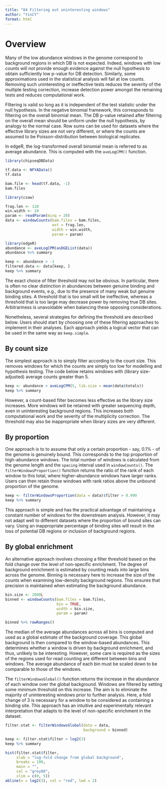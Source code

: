 ```yaml
---
title: "04 Filtering out uninteresting windows"
author: "YinCY"
format: html
---
```


# Overview
Many of the low abundance windows in the genome correspond to background regions in which DB is not expected. Indeed, windows with low counts will not provide enough evidence against the null hypothesis to obtain sufficiently low p-value for DB detection. Similarly, some approximations used in the statistical analysis will fail at low counts. Removing such uninteresting or ineffective tests reduces the severity of the multiple testing correction, increase detection power amongst the remaining tests and reduces computational work.

FIltering is valid so long as it is independent of the test statistic under the null hypothesis. In the negative binomial framework, this corresponds to filtering on the overall binomial mean. The DB p-value retained after filteirng on the overall mean should be uniform under the null hypothesis, by analogy to the normal case. Row sums can be used for datasets where the effective library sizes are not very different, or where the counts are assumed to be Poisson-distribution between biological replicates.

In edgeR, the log-transformed overall binomial mean is referred to as average abundance. This is computed with the `aveLogCPM()` function.

```r
library(chipseqDBData)

tf.data <- NFYAData()
tf.data

bam.file <- head(tf.data, -1)
bam.files
```

```r
library(csaw)

frag.len <- 110
win.width <- 10
param <- readParam(minq = 20)
data <- windowCounts(bam.files = bam.files, 
                     ext = frag.len, 
                     width = win.width, 
                     param = param)
```

```r
library(edgeR)
abundance <- aveLogCPM(asDGEList(data))
abundance %>% summary
```

```r
keep <- abundance > -1
filtered.data <- data[keep, ]
keep %>% summary
```

The exact choice of filter threshold may not be obvious. In particular, there is often no clear distinction in abundances between genuine binding and background events, e.g., due to the presence of many weak but genuine binding sites. A threshold that is too small will be ineffective, whereas a threshold that is too large may decrease power by removing true DB sites. Arbitrariness is unavoidable when balancing these opposing considerations.

Nonetheless, several strategies for defining the threshold are described below. Users should start by choosing one of these filtering approaches to implement in their analyses. Each approach yields a logical vector that can be used in the same way as `keep.simple`.

## By count size
The simplest approach is to simply filter according to the count size. This removes windows for which the counts are simply too low for modelling and hypothesis testing. The code below retains windows with (library size-adjusted) average counts greater than 5.

```r
keep <- abundance > aveLogCPM(5, lib.size = mean(data$totals))
keep %>% summary
```

However, a count-based filter becomes less effective as the library size increases. More windows will be retained with greater sequencing depth, even in uninteresting background regions. This increases both computational work and the severity of the multiplicity correction. The threshold may also be inappropriate when library sizes are very different.

## By proportion
One approach is to to assume that only a certain proportion - say, 0.1% - of the genome is genuinely bound. This corresponds to the top proportion of high-abundance windows. The total number of windows is calculated from the genome length and the `spacing` interval used in `windowCounts()`. The `filterWindowsProportion()` function returns the ratio of the rank of each window to this total, where higher-abundance windows have larger ranks. Users can then retain those windows with rank ratios above the unbound proportion of the genome.

```r
keep <- filterWindowsProportion(data = data)$filter > 0.999
keep %>% summary
```

This approach is simple and has the practical advantage of maintaining a constant number of windows for the downstream analysis. However, it may not adapt well to different datasets where the proportion of bound sites can vary. Using an inappropriate percentage of binding sites will result in the loss of potential DB regions or inclusion of background regions.

## By global enrichment
An alternative approach involves choosing a filter threshold based on the fold change over the level of non-specific enrichment. The degree of background enrichment is estimated by counting reads into large bins across the genome. Binning is necessary here to increase the size of the counts when examining low-density background regions. This ensures that precision is maintained when estimating the background abundance.

```r
bin.size <- 2000L
binned <- windowCounts(bam.files = bam.files, 
                       bin = TRUE, 
                       width = bin.size, 
                       param = param)

binned %>% rowRanges()
```

The median of the average abundances across all bins is computed and used as a global estimate of the background coverage. This global background is then compared to the window-based abundances. This determines whether a window is driven by background enrichment, and thus, unlikely to be interesting. However, some care is required as the sizes of the regions used for read counting are different between bins and windows. The average abundance of each bin must be scaled down to be comparable to those of the windows.

The `filterWindowsGlobal()` function returns the increase in the abundance of each window over the global background. Windows are filtered by setting some minimum threshold on this increase. The aim is to eliminate the majority of uninteresting windows prior to further analysis. Here, a fold change of 3 is necessary for a window to be considered as containing a binding site. This approach has an intuitive and experimentally relevant interpretation that adapts to the level of non-specific enrichment in the dataset.

```r
filter.stat <- filterWindowsGlobal(data = data, 
                                   background = binned)

keep <- filter.stat$filter > log2(3)
keep %>% summary
```

```r
hist(filter.stat$filter, 
     xlab = "log-fold change from global background", 
     breaks = 100,
     main = "", 
     col = "grey80", 
     xlim = c(0, 5))
abline(v = log2(3), col = "red", lwd = 2)
```




















